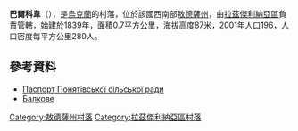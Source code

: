 {{coord|46|51|17|N|30|9|51|E|scale:30000|display=title}}

'''巴爾科韋'''（{{lang-uk|Балкове}}），是[[烏克蘭|烏克蘭]]的村落，位於該國西南部[[敖德薩州|敖德薩州]]，由[[拉茲傑利納亞區|拉茲傑利納亞區]]負責管轄，始建於1839年，面積0.7平方公里，海拔高度87米，2001年人口196，人口密度每平方公里280人。

==參考資料==
*[http://rozdilna-rda.odessa.gov.ua/files/rozdilna-rda/files/PASPORT/ponyat_vs_ka_s_rada.pdf Паспорт Понятівської сільської ради]
*[https://web.archive.org/web/20160305090807/http://w1.c1.rada.gov.ua/pls/z7502/A005?rf7571=23080 Балкове]

{{DEFAULTSORT:Балкове}}
[[Category:敖德薩州村落|Category:敖德薩州村落]]
[[Category:拉茲傑利納亞區村落|Category:拉茲傑利納亞區村落]]